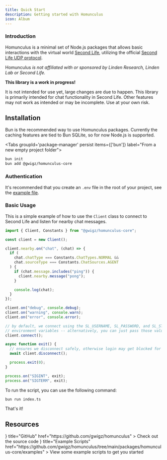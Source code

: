 ```yaml
---
title: Quick Start
description: Getting started with Homunculus
icon: Album
---
```



### Introduction

Homunculus is a minimal set of Node.js packages that allows basic interactions with the virtual world
[Second Life](https://www.secondlife.com), utilizing the official
[Second Life UDP protocol](http://wiki.secondlife.com/wiki/Protocol).

Homunculus _is not affiliated with or sponsored by Linden Research, Linden Lab or
Second Life._

<Callout type="warn">

**This library is a work in progress!**

It is not intended for use yet, large changes are due to happen. This library is primarily intended for chat functionality in Second Life. Other features may not work as intended or may be incomplete. Use at your own risk.

</Callout>

## Installation

Bun is the recommended way to use Homunculus packages. Currently the caching features are tied to Bun SQLite, so for now Node.js is supported.

<Tabs groupId='package-manager' persist items={['bun']} label="From a new empty project folder">

```bash tab="bun"
bun init
bun add @gwigz/homunculus-core
```

</Tabs>

### Authentication

It's recommended that you create an `.env` file in the root of your project, see the [example file](https://github.com/gwigz/homunculus/blob/main/.env.example).

### Basic Usage

This is a simple example of how to use the `Client` class to connect to Second Life and listen for nearby chat messages.

```ts twoslash title="index.ts"
import { Client, Constants } from "@gwigz/homunculus-core";

const client = new Client();

client.nearby.on("chat", (chat) => {
  if (
    chat.chatType === Constants.ChatTypes.NORMAL &&
    chat.sourceType === Constants.ChatSources.AGENT
  ) {
    if (chat.message.includes("ping")) {
      client.nearby.message("pong");
    }

    console.log(chat);
  }
});

client.on("debug", console.debug);
client.on("warning", console.warn);
client.on("error", console.error);

// by default, we connect using the SL_USERNAME, SL_PASSWORD, and SL_START
// environment variables -- alternatively, you can just pass those values in
client.connect();

async function exit() {
  // ensures we disconnect safely, otherwise login may get blocked for a period
  await client.disconnect();

  process.exit(0);
}

process.on("SIGINT", exit);
process.on("SIGTERM", exit);
```

To run the script, you can use the following command:

```bash tab="bun"
bun run index.ts
```

That's it!

## Resources

<Cards>
  <Card
    icon={<GithubIcon />}
    title="GitHub"
    href="https://github.com/gwigz/homunculus"
  >
    Check out the source code
  </Card>
  <Card
    icon={<ScrollTextIcon />}
    title="Example Scripts"
    href="https://github.com/gwigz/homunculus/tree/main/packages/homunculus-core/examples"
  >
    View some example scripts to get you started
  </Card>
</Cards>

